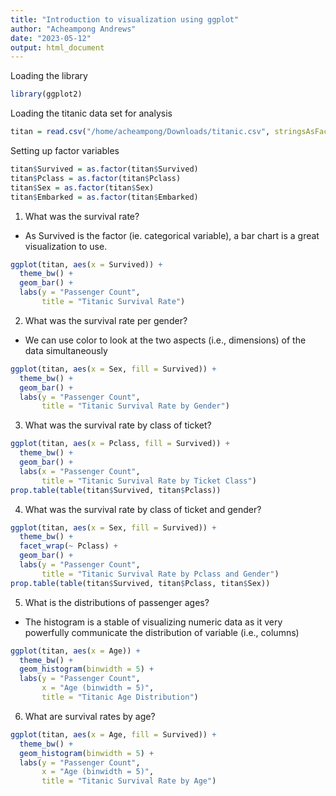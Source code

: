 ```yaml
---
title: "Introduction to visualization using ggplot"
author: "Acheampong Andrews"
date: "2023-05-12"
output: html_document
---
```

Loading the library
```r
library(ggplot2)
```

Loading the titanic data set for analysis
```r
titan = read.csv("/home/acheampong/Downloads/titanic.csv", stringsAsFactors = FALSE)
```

Setting up factor variables
```r
titan$Survived = as.factor(titan$Survived)
titan$Pclass = as.factor(titan$Pclass)
titan$Sex = as.factor(titan$Sex)
titan$Embarked = as.factor(titan$Embarked)
```

1. What was the survival rate?
  * As Survived is the factor (ie. categorical variable), a bar chart is a great visualization to use.
```r
ggplot(titan, aes(x = Survived)) +
  theme_bw() +
  geom_bar() +
  labs(y = "Passenger Count",
       title = "Titanic Survival Rate")
```

2. What was the survival rate per gender?
  * We can use color to look at the two aspects (i.e., dimensions) of the data simultaneously
```r
ggplot(titan, aes(x = Sex, fill = Survived)) +
  theme_bw() +
  geom_bar() +
  labs(y = "Passenger Count", 
       title = "Titanic Survival Rate by Gender")
```

3. What was the survival rate by class of ticket?
```r
ggplot(titan, aes(x = Pclass, fill = Survived)) +
  theme_bw() +
  geom_bar() +
  labs(x = "Passenger Count", 
       title = "Titanic Survival Rate by Ticket Class")
prop.table(table(titan$Survived, titan$Pclass))
```

4. What was the survival rate by class of ticket and gender?
```r
ggplot(titan, aes(x = Sex, fill = Survived)) +
  theme_bw() +
  facet_wrap(~ Pclass) +
  geom_bar() +
  labs(y = "Passenger Count",
       title = "Titanic Survival Rate by Pclass and Gender")
prop.table(table(titan$Survived, titan$Pclass, titan$Sex))
```

5. What is the distributions of passenger ages?
  * The histogram is a stable of visualizing numeric data as it very  powerfully communicate the distribution of variable (i.e., columns)
```r
ggplot(titan, aes(x = Age)) +
  theme_bw() +
  geom_histogram(binwidth = 5) +
  labs(y = "Passenger Count",
       x = "Age (binwidth = 5)",
       title = "Titanic Age Distribution")
```

6. What are survival rates by age?
```r
ggplot(titan, aes(x = Age, fill = Survived)) +
  theme_bw() +
  geom_histogram(binwidth = 5) +
  labs(y = "Passenger Count",
       x = "Age (binwidth = 5)",
       title = "Titanic Survival Rate by Age")
```

